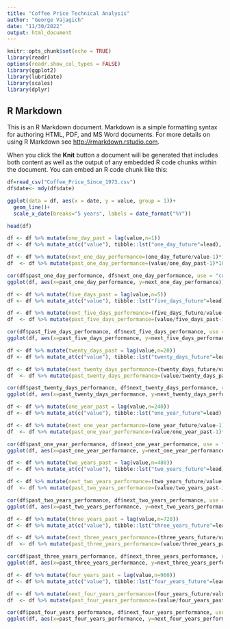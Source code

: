 ---
title: "Coffee Price Technical Analysis"
author: "George Vajagich"
date: "11/30/2022"
output: html_document
---

```{r setup, include=FALSE}
knitr::opts_chunk$set(echo = TRUE)
library(readr)
options(readr.show_col_types = FALSE)
library(ggplot2)
library(lubridate)
library(scales)
library(dplyr)

```

## R Markdown

This is an R Markdown document. Markdown is a simple formatting syntax for authoring HTML, PDF, and MS Word documents. For more details on using R Markdown see <http://rmarkdown.rstudio.com>.

When you click the **Knit** button a document will be generated that includes both content as well as the output of any embedded R code chunks within the document. You can embed an R code chunk like this:

```{r}

df=read_csv("Coffee_Price_Since_1973.csv")
df$date<- mdy(df$date)

```


```{r, echo=FALSE}
ggplot(data = df, aes(x = date, y = value, group = 1))+
  geom_line()+
  scale_x_date(breaks="5 years", labels = date_format("%Y"))
```

```{r}
head(df)
```

```{r}
df <- df %>% mutate(one_day_past = lag(value,n=1))
df <- df %>% mutate_at(c("value"), tibble::lst("one_day_future"=lead), n = 1)
```


```{r}
df <- df %>% mutate(next_one_day_performance=(one_day_future/value-1)*100)
df  <- df %>% mutate(past_one_day_performance=(value/one_day_past-1)*100)
```


```{r}
cor(df$past_one_day_performance, df$next_one_day_performance, use = "complete.obs")
ggplot(df, aes(x=past_one_day_performance, y=next_one_day_performance)) + geom_point(size=0.5) + theme(aspect.ratio=1)
```



```{r}
df <- df %>% mutate(five_days_past = lag(value,n=5))
df <- df %>% mutate_at(c("value"), tibble::lst("five_days_future"=lead), n = 5)
```

```{r}
df <- df %>% mutate(next_five_days_performance=(five_days_future/value-1)*100)
df  <- df %>% mutate(past_five_days_performance=(value/five_days_past-1)*100)
```

```{r}
cor(df$past_five_days_performance, df$next_five_days_performance, use = "complete.obs")
ggplot(df, aes(x=past_five_days_performance, y=next_five_days_performance)) + geom_point(size=0.5) + theme(aspect.ratio=1)
```



```{r}
df <- df %>% mutate(twenty_days_past = lag(value,n=20))
df <- df %>% mutate_at(c("value"), tibble::lst("twenty_days_future"=lead), n = 20)
```

```{r}
df <- df %>% mutate(next_twenty_days_performance=(twenty_days_future/value-1)*100)
df  <- df %>% mutate(past_twenty_days_performance=(value/twenty_days_past-1)*100)
```

```{r}
cor(df$past_twenty_days_performance, df$next_twenty_days_performance, use = "complete.obs")
ggplot(df, aes(x=past_twenty_days_performance, y=next_twenty_days_performance)) + geom_point(size=0.5) + theme(aspect.ratio=1)
```



```{r}
df <- df %>% mutate(one_year_past = lag(value,n=240))
df <- df %>% mutate_at(c("value"), tibble::lst("one_year_future"=lead), n = 240)
```

```{r}
df <- df %>% mutate(next_one_year_performance=(one_year_future/value-1)*100)
df  <- df %>% mutate(past_one_year_performance=(value/one_year_past-1)*100)
```

```{r}
cor(df$past_one_year_performance, df$next_one_year_performance, use = "complete.obs")
ggplot(df, aes(x=past_one_year_performance, y=next_one_year_performance)) + geom_point(size=0.5) + theme(aspect.ratio=1)
```


```{r}
df <- df %>% mutate(two_years_past = lag(value,n=480))
df <- df %>% mutate_at(c("value"), tibble::lst("two_years_future"=lead), n = 480)
```

```{r}
df <- df %>% mutate(next_two_years_performance=(two_years_future/value-1)*100)
df  <- df %>% mutate(past_two_years_performance=(value/two_years_past-1)*100)
```

```{r}
cor(df$past_two_years_performance, df$next_two_years_performance, use = "complete.obs")
ggplot(df, aes(x=past_two_years_performance, y=next_two_years_performance)) + geom_point(size=0.5) + theme(aspect.ratio=1)
```


```{r}
df <- df %>% mutate(three_years_past = lag(value,n=720))
df <- df %>% mutate_at(c("value"), tibble::lst("three_years_future"=lead), n = 720)
```

```{r}
df <- df %>% mutate(next_three_years_performance=(three_years_future/value-1)*100)
df  <- df %>% mutate(past_three_years_performance=(value/three_years_past-1)*100)
```

```{r}
cor(df$past_three_years_performance, df$next_three_years_performance, use = "complete.obs")
ggplot(df, aes(x=past_three_years_performance, y=next_three_years_performance)) + geom_point(size=0.5) + theme(aspect.ratio=1)
```


```{r}
df <- df %>% mutate(four_years_past = lag(value,n=960))
df <- df %>% mutate_at(c("value"), tibble::lst("four_years_future"=lead), n = 960)
```

```{r}
df <- df %>% mutate(next_four_years_performance=(four_years_future/value-1)*100)
df  <- df %>% mutate(past_four_years_performance=(value/four_years_past-1)*100)
```

```{r}
cor(df$past_four_years_performance, df$next_four_years_performance, use = "complete.obs")
ggplot(df, aes(x=past_four_years_performance, y=next_four_years_performance)) + geom_point(size=0.5) + theme(aspect.ratio=1)
```